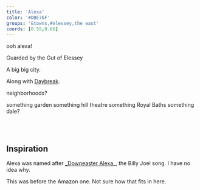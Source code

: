 ```yaml
---
title: 'Alexa'
color: '#DBE76F'
groups: '&towns,#elessey,the east'
coords: [0.55,0.66]
---
```


ooh alexa!

Guarded by the Gut of Elessey

A big big city.

Along with [Daybreak](daybreak).

neighborhoods?

something garden
something hill
theatre something
Royal Baths
something dale?

<br /><br />
## Inspiration

Alexa was named after [_Downeaster Alexa](https://open.spotify.com/track/39cFQHfY6tsdMRmSbFse3X?si=9b25889f5f934d0e)_, the Billy Joel song. I have no idea why.

This was before the Amazon one. Not sure how that fits in here.